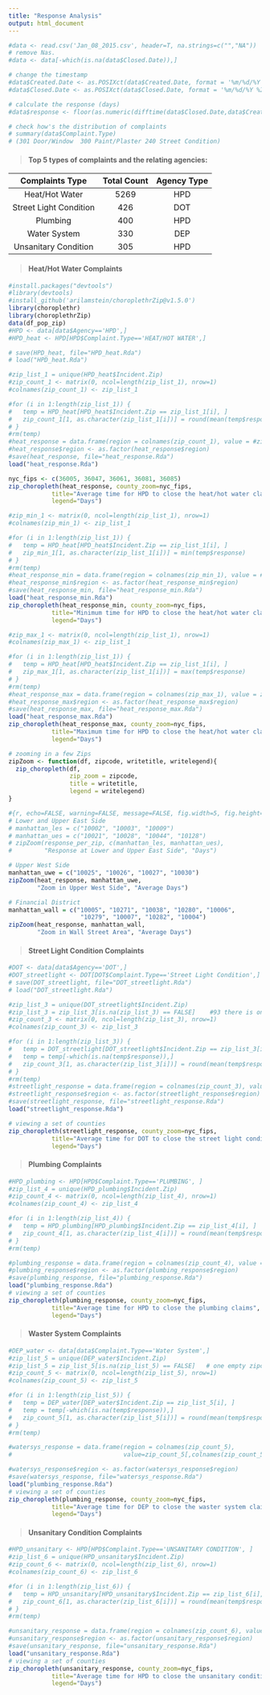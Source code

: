 ```yaml
---
title: "Response Analysis"
output: html_document
---
```

```r
#data <- read.csv('Jan_08_2015.csv', header=T, na.strings=c("","NA"))
# remove Nas. 
#data <- data[-which(is.na(data$Closed.Date)),]

# change the timestamp 
#data$Created.Date <- as.POSIXct(data$Created.Date, format = '%m/%d/%Y %I:%M:%S %p')
#data$Closed.Date <- as.POSIXct(data$Closed.Date, format = '%m/%d/%Y %I:%M:%S %p')

# calculate the response (days)
#data$response <- floor(as.numeric(difftime(data$Closed.Date,data$Created.Date, units="days")))

# check how's the distribution of complaints 
# summary(data$Complaint.Type)
# (301 Door/Window  300 Paint/Plaster 240 Street Condition)
```
> ####   Top 5 types of complaints and the relating agencies: 

  Complaints Type         Total Count    Agency Type
------------------------ ------------- --------------
  Heat/Hot Water             5269           HPD 
  Street Light Condition     426            DOT
  Plumbing                   400            HPD
  Water System               330            DEP
  Unsanitary Condition       305            HPD 
------------------------- ------------- -------------

> #### Heat/Hot Water Complaints

```r
#install.packages("devtools")
#library(devtools)
#install_github('arilamstein/choroplethrZip@v1.5.0')  
library(choroplethr)
library(choroplethrZip)
data(df_pop_zip) 
#HPD <- data[data$Agency=='HPD',] 
#HPD_heat <- HPD[HPD$Complaint.Type=='HEAT/HOT WATER',]

# save(HPD_heat, file="HPD_heat.Rda")
# load("HPD_heat.Rda")

#zip_list_1 = unique(HPD_heat$Incident.Zip)
#zip_count_1 <- matrix(0, ncol=length(zip_list_1), nrow=1)
#colnames(zip_count_1) <- zip_list_1

#for (i in 1:length(zip_list_1)) {
#   temp = HPD_heat[HPD_heat$Incident.Zip == zip_list_1[i], ]
#   zip_count_1[1, as.character(zip_list_1[i])] = round(mean(temp$response),2)
# } 
#rm(temp)
#heat_response = data.frame(region = colnames(zip_count_1), value = #zip_count_1[,colnames(zip_count_1)])
#heat_response$region <- as.factor(heat_response$region)
#save(heat_response, file="heat_response.Rda")
load("heat_response.Rda")

nyc_fips <- c(36005, 36047, 36061, 36081, 36085)
zip_choropleth(heat_response, county_zoom=nyc_fips,
            title="Average time for HPD to close the heat/hot water claims",
            legend="Days")

#zip_min_1 <- matrix(0, ncol=length(zip_list_1), nrow=1)
#colnames(zip_min_1) <- zip_list_1

#for (i in 1:length(zip_list_1)) {
#   temp = HPD_heat[HPD_heat$Incident.Zip == zip_list_1[i], ]
#   zip_min_1[1, as.character(zip_list_1[i])] = min(temp$response)
# } 
#rm(temp)
#heat_response_min = data.frame(region = colnames(zip_min_1), value = #zip_min_1[,colnames(zip_min_1)])
#heat_response_min$region <- as.factor(heat_response_min$region)
#save(heat_response_min, file="heat_response_min.Rda")
load("heat_response_min.Rda")
zip_choropleth(heat_response_min, county_zoom=nyc_fips,
            title="Minimum time for HPD to close the heat/hot water claims",
            legend="Days")

#zip_max_1 <- matrix(0, ncol=length(zip_list_1), nrow=1)
#colnames(zip_max_1) <- zip_list_1

#for (i in 1:length(zip_list_1)) {
#   temp = HPD_heat[HPD_heat$Incident.Zip == zip_list_1[i], ]
#   zip_max_1[1, as.character(zip_list_1[i])] = max(temp$response)
# } 
#rm(temp)
#heat_response_max = data.frame(region = colnames(zip_max_1), value = zip_max_1[,colnames(zip_max_1)])
#heat_response_max$region <- as.factor(heat_response_max$region)
#save(heat_response_max, file="heat_response_max.Rda")
load("heat_response_max.Rda")
zip_choropleth(heat_response_max, county_zoom=nyc_fips,
            title="Maximum time for HPD to close the heat/hot water claims",
            legend="Days")
```

```r
# zooming in a few Zips 
zipZoom <- function(df, zipcode, writetitle, writelegend){
  zip_choropleth(df,
                 zip_zoom = zipcode, 
                 title = writetitle,
                 legend = writelegend)
}

#{r, echo=FALSE, warning=FALSE, message=FALSE, fig.width=5, fig.height=4, out.extra='style="float:left"'}
# Lower and Upper East Side
# manhattan_les = c("10002", "10003", "10009")
# manhattan_ues = c("10021", "10028", "10044", "10128")
# zipZoom(response_per_zip, c(manhattan_les, manhattan_ues), 
#         "Response at Lower and Upper East Side", "Days")
```
```r
# Upper West Side
manhattan_uwe = c("10025", "10026", "10027", "10030")
zipZoom(heat_response, manhattan_uwe, 
        "Zoom in Upper West Side", "Average Days")
```
```r
# Financial District 
manhattan_wall = c("10005", "10271", "10038", "10280", "10006", 
                    "10279", "10007", "10282", "10004")
zipZoom(heat_response, manhattan_wall, 
        "Zoom in Wall Street Area", "Average Days")
```

> #### Street Light Condition Complaints

```r
#DOT <- data[data$Agency=='DOT',]
#DOT_streetlight <- DOT[DOT$Complaint.Type=='Street Light Condition',]    # DOT  
# save(DOT_streetlight, file="DOT_streetlight.Rda")
# load("DOT_streetlight.Rda")

#zip_list_3 = unique(DOT_streetlight$Incident.Zip)    
#zip_list_3 = zip_list_3[is.na(zip_list_3) == FALSE]    #93 there is one empty entry
#zip_count_3 <- matrix(0, ncol=length(zip_list_3), nrow=1)
#colnames(zip_count_3) <- zip_list_3

#for (i in 1:length(zip_list_3)) {
#   temp = DOT_streetlight[DOT_streetlight$Incident.Zip == zip_list_3[i], ]
#   temp = temp[-which(is.na(temp$response)),]
#   zip_count_3[1, as.character(zip_list_3[i])] = round(mean(temp$response),2)
# } 
#rm(temp)
#streetlight_response = data.frame(region = colnames(zip_count_3), value =  #zip_count_3[,colnames(zip_count_3)])
#streetlight_response$region <- as.factor(streetlight_response$region)
#save(streetlight_response, file="streetlight_response.Rda")
load("streetlight_response.Rda")

# viewing a set of counties 
zip_choropleth(streetlight_response, county_zoom=nyc_fips,
            title="Average time for DOT to close the street light condition claims",
            legend="Days")
```

> #### Plumbing Complaints

```r
#HPD_plumbing <- HPD[HPD$Complaint.Type=='PLUMBING', ]
#zip_list_4 = unique(HPD_plumbing$Incident.Zip)
#zip_count_4 <- matrix(0, ncol=length(zip_list_4), nrow=1)
#colnames(zip_count_4) <- zip_list_4

#for (i in 1:length(zip_list_4)) {
#   temp = HPD_plumbing[HPD_plumbing$Incident.Zip == zip_list_4[i], ]
#   zip_count_4[1, as.character(zip_list_4[i])] = round(mean(temp$response),2)
# } 
#rm(temp)

#plumbing_response = data.frame(region = colnames(zip_count_4), value =  #zip_count_4[,colnames(zip_count_4)])
#plumbing_response$region <- as.factor(plumbing_response$region)
#save(plumbing_response, file="plumbing_response.Rda")
load("plumbing_response.Rda")
# viewing a set of counties 
zip_choropleth(plumbing_response, county_zoom=nyc_fips,
            title="Average time for HPD to close the plumbing claims",
            legend="Days")
```

> #### Waster System Complaints

```r
#DEP_water <- data[data$Complaint.Type=='Water System',] 
#zip_list_5 = unique(DEP_water$Incident.Zip)
#zip_list_5 = zip_list_5[is.na(zip_list_5) == FALSE]   # one empty zipcode entry
#zip_count_5 <- matrix(0, ncol=length(zip_list_5), nrow=1)
#colnames(zip_count_5) <- zip_list_5

#for (i in 1:length(zip_list_5)) {
#   temp = DEP_water[DEP_water$Incident.Zip == zip_list_5[i], ]
#   temp = temp[-which(is.na(temp$response)),]
#   zip_count_5[1, as.character(zip_list_5[i])] = round(mean(temp$response),2)
# } 
#rm(temp)

#watersys_response = data.frame(region = colnames(zip_count_5),
#                               value=zip_count_5[,colnames(zip_count_5)])

#watersys_response$region <- as.factor(watersys_response$region)
#save(watersys_response, file="watersys_response.Rda")
load("plumbing_response.Rda")
# viewing a set of counties 
zip_choropleth(plumbing_response, county_zoom=nyc_fips,
            title="Average time for DEP to close the waster system claims",
            legend="Days")
```

> #### Unsanitary Condition Complaints

```r
#HPD_unsanitary <- HPD[HPD$Complaint.Type=='UNSANITARY CONDITION', ]
#zip_list_6 = unique(HPD_unsanitary$Incident.Zip)
#zip_count_6 <- matrix(0, ncol=length(zip_list_6), nrow=1)
#colnames(zip_count_6) <- zip_list_6

#for (i in 1:length(zip_list_6)) {
#   temp = HPD_unsanitary[HPD_unsanitary$Incident.Zip == zip_list_6[i], ]
#   zip_count_6[1, as.character(zip_list_6[i])] = round(mean(temp$response),2)
# } 
#rm(temp)

#unsanitary_response = data.frame(region = colnames(zip_count_6), value =  zip_count_6[,colnames(zip_count_6)])
#unsanitary_response$region <- as.factor(unsanitary_response$region)
#save(unsanitary_response, file="unsanitary_response.Rda")
load("unsanitary_response.Rda")
# viewing a set of counties 
zip_choropleth(unsanitary_response, county_zoom=nyc_fips,
            title="Average time for HPD to close the unsanitary condition claims",
            legend="Days")
```
